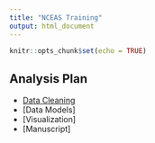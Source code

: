 ```yaml
---
title: "NCEAS Training"
output: html_document
---
```


```r
knitr::opts_chunk$set(echo = TRUE)
```

## Analysis Plan 

- [Data Cleaning](data-cleaning.html)
- [Data Models]
- [Visualization]
- [Manuscript]
